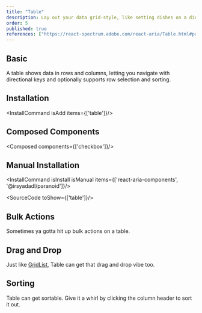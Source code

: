 ```yaml
---
title: "Table"
description: Lay out your data grid-style, like setting dishes on a dinner table clear and organized, perfect for comparison and review.
order: 5
published: true
references: ["https://react-spectrum.adobe.com/react-aria/Table.html#props"]
---
```


## Basic
A table shows data in rows and columns, letting you navigate with directional keys and optionally supports row selection and sorting.
<How isCenter={false} withNoPadding copyButton={false} isCenter={false} toUse="collections/table-demo" />

## Installation
<InstallCommand isAdd items={['table']}/>

## Composed Components
<Composed components={['checkbox']}/>

## Manual Installation

<InstallCommand isInstall isManual items={['react-aria-components', '@irsyadadl/paranoid']}/>

<SourceCode toShow={['table']}/>

## Bulk Actions
Sometimes ya gotta hit up bulk actions on a table.
<How isCenter={false} withNoPadding copyButton={false} isCenter={false} toUse="collections/table-bulk-demo" />

## Drag and Drop
Just like [GridList](/docs/components/collections/grid-list), Table can get that drag and drop vibe too.
<How isCenter={false} withNoPadding copyButton={false} isCenter={false} toUse="collections/table-drag-demo" />

## Sorting
Table can get sortable. Give it a whirl by clicking the column header to sort it out.
<How isCenter={false} withNoPadding copyButton={false} isCenter={false} toUse="collections/table-sorting-demo" />
